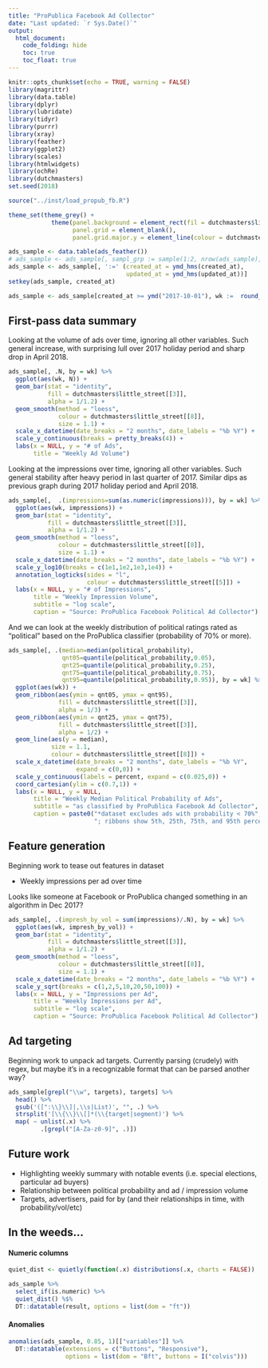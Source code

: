 ```yaml
---
title: "ProPublica Facebook Ad Collector"
date: "Last updated: `r Sys.Date()`"
output: 
  html_document:
    code_folding: hide
    toc: true
    toc_float: true
---
```


```r
knitr::opts_chunk$set(echo = TRUE, warning = FALSE)
library(magrittr)
library(data.table)
library(dplyr)
library(lubridate)
library(tidyr)
library(purrr)
library(xray)
library(feather)
library(ggplot2)
library(scales)
library(htmlwidgets)
library(ochRe)
library(dutchmasters)
set.seed(2018)

source("../inst/load_propub_fb.R")

theme_set(theme_grey() + 
            theme(panel.background = element_rect(fil = dutchmasters$little_street[[2]]),
                  panel.grid = element_blank(),
                  panel.grid.major.y = element_line(colour = dutchmasters$little_street[[11]])))
```

```r
ads_sample <- data.table(ads_feather())
# ads_sample <- ads_sample[, sampl_grp := sample(1:2, nrow(ads_sample), replace = TRUE)][sampl_grp == 1]
ads_sample <- ads_sample[, ':=' (created_at = ymd_hms(created_at),
                                 updated_at = ymd_hms(updated_at))]
setkey(ads_sample, created_at)

ads_sample <- ads_sample[created_at >= ymd("2017-10-01"), wk :=  round_date(created_at, "1 week")][!is.na(wk)]
```

## First-pass data summary

Looking at the volume of ads over time, ignoring all other variables. Such general increase, with surprising lull over 2017 holiday period and sharp drop in April 2018.

```r
ads_sample[, .N, by = wk] %>% 
  ggplot(aes(wk, N)) +
  geom_bar(stat = "identity",
           fill = dutchmasters$little_street[[3]],
           alpha = 1/1.2) +
  geom_smooth(method = "loess",
              colour = dutchmasters$little_street[[8]],
              size = 1.1) +
  scale_x_datetime(date_breaks = "2 months", date_labels = "%b %Y") +
  scale_y_continuous(breaks = pretty_breaks(4)) +
  labs(x = NULL, y = "# of Ads",
       title = "Weekly Ad Volume")
```

Looking at the impressions over time, ignoring all other variables. Such general stability after heavy period in last quarter of 2017. Similar dips as previous graph during 2017 holiday period and April 2018.

```r
ads_sample[,  .(impressions=sum(as.numeric(impressions))), by = wk] %>% 
  ggplot(aes(wk, impressions)) +
  geom_bar(stat = "identity",
           fill = dutchmasters$little_street[[3]],
           alpha = 1/1.2) +
  geom_smooth(method = "loess",
              colour = dutchmasters$little_street[[8]],
              size = 1.1) +
  scale_x_datetime(date_breaks = "2 months", date_labels = "%b %Y") +
  scale_y_log10(breaks = c(1e1,1e2,1e3,1e4)) +
  annotation_logticks(sides = "l", 
                      colour = dutchmasters$little_street[[5]]) +
  labs(x = NULL, y = "# of Impressions",
       title = "Weekly Impression Volume",
       subtitle = "log scale",
       caption = "Source: ProPublica Facebook Political Ad Collector")
```

And we can look at the weekly distribution of political ratings rated as "political" based on the ProPublica classifier (probability of 70% or more).

```r
ads_sample[, .(median=median(political_probability),
               qnt05=quantile(political_probability,0.05),
               qnt25=quantile(political_probability,0.25),
               qnt75=quantile(political_probability,0.75),
               qnt95=quantile(political_probability,0.95)), by = wk] %>% 
  ggplot(aes(wk)) +
  geom_ribbon(aes(ymin = qnt05, ymax = qnt95),
              fill = dutchmasters$little_street[[3]],
              alpha = 1/3) +
  geom_ribbon(aes(ymin = qnt25, ymax = qnt75),
              fill = dutchmasters$little_street[[3]],
              alpha = 1/2) +
  geom_line(aes(y = median),
            size = 1.1,
            colour = dutchmasters$little_street[[8]]) +
  scale_x_datetime(date_breaks = "2 months", date_labels = "%b %Y",
                   expand = c(0,0)) +
  scale_y_continuous(labels = percent, expand = c(0.025,0)) +
  coord_cartesian(ylim = c(0.7,1)) +
  labs(x = NULL, y = NULL,
       title = "Weekly Median Political Probability of Ads",
       subtitle = "as classified by ProPublica Facebook Ad Collector",
       caption = paste0("*dataset excludes ads with probability < 70%",
                        "; ribbons show 5th, 25th, 75th, and 95th percentile"))
```

## Feature generation

Beginning work to tease out features in dataset

- Weekly impressions per ad over time

Looks like someone at Facebook or ProPublica changed something in an algorithm in Dec 2017?

```r
ads_sample[, .(impresh_by_vol = sum(impressions)/.N), by = wk] %>% 
  ggplot(aes(wk, impresh_by_vol)) +
  geom_bar(stat = "identity",
           fill = dutchmasters$little_street[[3]],
           alpha = 1/1.2) +
  geom_smooth(method = "loess",
              colour = dutchmasters$little_street[[8]],
              size = 1.1) +
  scale_x_datetime(date_breaks = "2 months", date_labels = "%b %Y") +
  scale_y_sqrt(breaks = c(1,2,5,10,20,50,100)) +
  labs(x = NULL, y = "Impressions per Ad",
       title = "Weekly Impressions per Ad",
       subtitle = "log scale",
       caption = "Source: ProPublica Facebook Political Ad Collector")
```

## Ad targeting

Beginning work to unpack ad targets. Currently parsing (crudely) with regex, but maybe it's in a recognizable format that can be parsed another way?

```r
ads_sample[grepl("\\w", targets), targets] %>% 
  head() %>% 
  gsub('([":\\}\\]|,\\s|List)', "", .) %>%
  strsplit('[\\{\\}\\[]*(\\{target|segment)') %>%
  map( ~ unlist(.x) %>% 
         .[grepl("[A-Za-z0-9]", .)])
```

## Future work

- Highlighting weekly summary with notable events (i.e. special elections, particular ad buyers)
- Relationship between political probability and ad / impression volume
- Targets, advertisers, paid for by (and their relationships in time, with probability/vol/etc)

## In the weeds...

#### Numeric columns

```r
quiet_dist <- quietly(function(.x) distributions(.x, charts = FALSE))

ads_sample %>% 
  select_if(is.numeric) %>% 
  quiet_dist() %$% 
  DT::datatable(result, options = list(dom = "ft"))
```

#### Anomalies

```r
anomalies(ads_sample, 0.85, 1)[["variables"]] %>% 
  DT::datatable(extensions = c("Buttons", "Responsive"),
                options = list(dom = "Bft", buttons = I("colvis")))
```